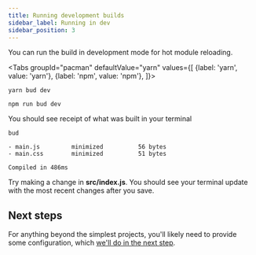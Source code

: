 ```yaml
---
title: Running development builds
sidebar_label: Running in dev
sidebar_position: 3
---
```



You can run the build in development mode for hot module reloading.

<Tabs
  groupId="pacman"
  defaultValue="yarn"
  values={[
    {label: 'yarn', value: 'yarn'},
    {label: 'npm', value: 'npm'},
  ]}>
  <TabItem value="yarn">

    yarn bud dev

  </TabItem>
  <TabItem value="npm">

    npm run bud dev

  </TabItem>
</Tabs>

You should see receipt of what was built in your terminal

```shell {3} title='$ bud build'
bud

- main.js         minimized          56 bytes
- main.css        minimized          51 bytes

Compiled in 486ms
```

Try making a change in **src/index.js**. You should see your terminal update with the most recent changes after you save.

## Next steps

For anything beyond the simplest projects, you'll likely need to provide some configuration, which [we'll do in the next step](/guides/getting-started/config).
